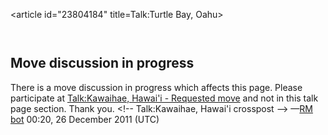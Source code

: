 <article id="23804184" title=Talk:Turtle Bay, Oahu>
	<talkpage id="23804184" title="Talk:Turtle Bay, Oahu">
{{WikiProject Hawaii |class=Start |importance=mid }}
{{Environment|class=Start |importance=}}
{{reqphoto|in=Hawaii}}

==Move discussion in progress==
There is a move discussion in progress which affects this page. Please participate at [[Talk:Kawaihae, Hawai'i#Requested move |Talk:Kawaihae, Hawai'i - Requested move]] and not in this talk page section. Thank you. &lt;!-- Talk:Kawaihae, Hawai'i crosspost --&gt; —[[User:RM bot|RM bot]] 00:20, 26 December 2011 (UTC)
	</talkpage>
</article>